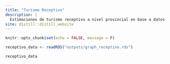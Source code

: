 ```yaml
---
title: "Turismo Receptivo"
description: |
  Estimaciones de turismo receptivo a nivel provincial en base a datos de la Dirección Nacional de Migraciones. 
site: distill::distill_website
---
```


```r
knitr::opts_chunk$set(echo = FALSE, message = F)

receptivo_data <- readRDS("outputs/graph_receptivo.rds")
```

```r
receptivo_data
```
